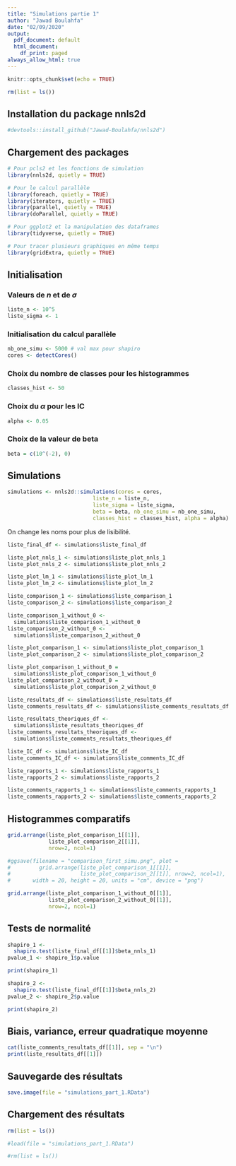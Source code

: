 ```yaml
---
title: "Simulations partie 1"
author: "Jawad Boulahfa"
date: "02/09/2020"
output:
  pdf_document: default
  html_document:
    df_print: paged
always_allow_html: true
---
```


```r
knitr::opts_chunk$set(echo = TRUE)
```

```r
rm(list = ls())
```

## Installation du package nnls2d
```r
#devtools::install_github("Jawad-Boulahfa/nnls2d")
```

## Chargement des packages
```r
# Pour pcls2 et les fonctions de simulation
library(nnls2d, quietly = TRUE)

# Pour le calcul parallèle
library(foreach, quietly = TRUE)
library(iterators, quietly = TRUE)
library(parallel, quietly = TRUE)
library(doParallel, quietly = TRUE)

# Pour ggplot2 et la manipulation des dataframes
library(tidyverse, quietly = TRUE)

# Pour tracer plusieurs graphiques en même temps
library(gridExtra, quietly = TRUE)
```


## Initialisation

### Valeurs de $n$ et de $\sigma$
```r
liste_n <- 10^5
liste_sigma <- 1
```

### Initialisation du calcul parallèle
```r
nb_one_simu <- 5000 # val max pour shapiro
cores <- detectCores()
```

### Choix du nombre de classes pour les histogrammes
```r
classes_hist <- 50
```

### Choix du $\alpha$ pour les IC
```r
alpha <- 0.05
```

### Choix de la valeur de beta
```r
beta = c(10^(-2), 0)
```

## Simulations
```r
simulations <- nnls2d::simulations(cores = cores,
                           liste_n = liste_n,
                           liste_sigma = liste_sigma,
                           beta = beta, nb_one_simu = nb_one_simu,
                           classes_hist = classes_hist, alpha = alpha)
```

On change les noms pour plus de lisibilité.
```r
liste_final_df <- simulations$liste_final_df

liste_plot_nnls_1 <- simulations$liste_plot_nnls_1
liste_plot_nnls_2 <- simulations$liste_plot_nnls_2

liste_plot_lm_1 <- simulations$liste_plot_lm_1
liste_plot_lm_2 <- simulations$liste_plot_lm_2

liste_comparison_1 <- simulations$liste_comparison_1
liste_comparison_2 <- simulations$liste_comparison_2

liste_comparison_1_without_0 <-
  simulations$liste_comparison_1_without_0
liste_comparison_2_without_0 <-
  simulations$liste_comparison_2_without_0

liste_plot_comparison_1 <- simulations$liste_plot_comparison_1
liste_plot_comparison_2 <- simulations$liste_plot_comparison_2

liste_plot_comparison_1_without_0 =
  simulations$liste_plot_comparison_1_without_0
liste_plot_comparison_2_without_0 =
  simulations$liste_plot_comparison_2_without_0

liste_resultats_df <- simulations$liste_resultats_df
liste_comments_resultats_df <- simulations$liste_comments_resultats_df

liste_resultats_theoriques_df <-
  simulations$liste_resultats_theoriques_df
liste_comments_resultats_theoriques_df <-
  simulations$liste_comments_resultats_theoriques_df

liste_IC_df <- simulations$liste_IC_df     
liste_comments_IC_df <- simulations$liste_comments_IC_df

liste_rapports_1 <- simulations$liste_rapports_1
liste_rapports_2 <- simulations$liste_rapports_2

liste_comments_rapports_1 <- simulations$liste_comments_rapports_1
liste_comments_rapports_2 <- simulations$liste_comments_rapports_2
```

## Histogrammes comparatifs
```r
grid.arrange(liste_plot_comparison_1[[1]],
             liste_plot_comparison_2[[1]],
             nrow=2, ncol=1)
```

```r
#ggsave(filename = "comparison_first_simu.png", plot =
#         grid.arrange(liste_plot_comparison_1[[1]],
#                      liste_plot_comparison_2[[1]], nrow=2, ncol=1),
#       width = 20, height = 20, units = "cm", device = "png")
```

```r
grid.arrange(liste_plot_comparison_1_without_0[[1]],
             liste_plot_comparison_2_without_0[[1]],
             nrow=2, ncol=1)
```

## Tests de normalité
```r
shapiro_1 <-
  shapiro.test(liste_final_df[[1]]$beta_nnls_1)
pvalue_1 <- shapiro_1$p.value
```

```r
print(shapiro_1)
```

```r
shapiro_2 <-
  shapiro.test(liste_final_df[[1]]$beta_nnls_2)
pvalue_2 <- shapiro_2$p.value
```

```r
print(shapiro_2)
```

## Biais, variance, erreur quadratique moyenne
```r
cat(liste_comments_resultats_df[[1]], sep = "\n")
print(liste_resultats_df[[1]])
```

## Sauvegarde des résultats
```r
save.image(file = "simulations_part_1.RData")
```

## Chargement des résultats
```r
rm(list = ls())
```

```r
#load(file = "simulations_part_1.RData")
```

```r
#rm(list = ls())
```



